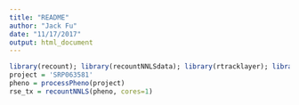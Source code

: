 ```yaml
---
title: "README"
author: "Jack Fu"
date: "11/17/2017"
output: html_document
---
```


```r
library(recount); library(recountNNLSdata); library(rtracklayer); library(nnls)
project = 'SRP063581'
pheno = processPheno(project)
rse_tx = recountNNLS(pheno, cores=1)
```
